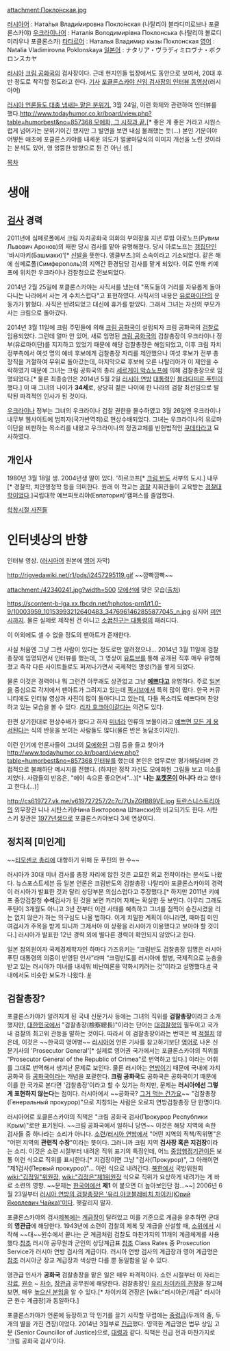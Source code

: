 attachment:Покло́нская.jpg

[[러시아어]] : Ната́лья Влади́мировна Покло́нская (나탈리야 블라디미로브나 포클론스카야)
[[우크라이나어]] : Наталія Володимирівна Поклонська (나탈리야 볼로디미리우나 포클론스카)
[[타타르어]] : Наталья Владимир кызы Поклонская 
[[영어]] : Natalia Vladimirovna Poklonskaya
[[일본어]] : ナタリア・ヴラディミロヴナ・ポクロンスカヤ
 
[[러시아]] [[크림 공화국]]의 검사장이다.  근데 현지인들 입장에서도 동안으로 보여서, 20대 후반 정도로 착각할 정도라고 한다. [http://www.seoul.co.kr/news/newsView.php?id=20140314500077 기사] [http://www.youtube.com/watch?v=reHp93s94ho&feature=youtu.be 포클론스카야 신임 검사장의 인터뷰 동영상](러시아어)

[http://korean.ruvr.ru/news/2014_03_17/269715209/ 러시아 언론들도 대충 냄새는 맡은 분위기.] 3월 24일, 이런 화제와 관련하여 인터뷰를 했다.[[http://www.todayhumor.co.kr/board/view.php?table=humorbest&no=857368 모에화, 그 시작과 끝.]][* 좋은 게 좋은 거라고 시원스럽게 넘어가는 분위기이긴 했지만 그 발언을 보면 내심 불쾌했는 듯(...) 본인 기분이야 어떻든 애초에 포클론스카야를 내세운 의도가 얼굴마담식의 이미지 개선을 노린 것이라는 분석도 있어, 영 엉뚱한 방향으로 튄 건 아닌 셈.]


[[목차]]

= 생애 =
== [[검사]] 경력 ==
2011년에 심페로폴에서 크림 자치공화국 의회의 부의장을 지낸 루빔 아로노프(Рувим Львович Аронов)의 재판 당시 검사를 맡아 유명해졌다. 당시 아로노프는 [[갱]]집단인 '바시마키(Башмаки)'[* [[신발]]을 뜻한다. 앵클부츠.]의 소속이라고 기소되었다. 같은 해에 심페로폴(Симферополь)의 지역간 환경담당 검사를 맡게 되었다. 이로 인해 키예프에 위치한 우크라이나 검찰청으로 전보되었다.

2014년 2월 25일에 포클론스카야는 사직서를 냈는데 "폭도들이 거리를 자유롭게 돌아다니는 나라에서 사는 게 수치스럽다"고 표현하였다. 사직서의 내용은 [[유로마이단]]의 운동가가 밝혔다. 사직은 반려되었고 대신에 휴가를 받았다. 그래서 그녀는 자신의 부모가 사는 크림으로 돌아갔다.

2014년 3월 11일에 크림 주민들에 의해 [[크림 공화국]]이 설립되자 크림 공화국의 [[검찰]]로 임용되었다. 그런데 얼마 안 있어, 새로 임명된 [[크림 공화국]]의 검찰총장이 우크라이나 정부(유로마이단)를 지지하고 있었기 때문에 해당 검찰총장은 해임되었고, 이후 크림 자치정부측에서 여섯 명의 예비 후보에게 검찰총장 자리를 제안했으나 여섯 후보가 전부 총장직을 거절하여 무위로 돌아갔는데, 마지막으로 후보에 오른 나탈리아가 이 제안을 수락하였기 때문에 그녀는 크림 공화국의 총리 [[세르게이 악쇼노프]]에 의해 검찰총장으로 임명되었다.[* 물론 최종승인은 2014년 5월 2일 [[러시아 연방]] [[대통령]]인 [[블라디미르 푸틴]]이 했다.] 이 때 그녀의 나이가 '''34세'''로, 상당히 젊은 나이에 한 나라의 검찰 최선임으로 발탁된 파격적인 인사가 된 것이다.

[[우크라이나]] 정부는 그녀의 우크라이나 검찰 권한을 몰수하였고 3월 26일엔 우크라이나 내무부 웹사이트에 범죄자(국가반역죄)로 현상수배되었다. 그녀는 우크라이나의 유로마이단을 비판하는 목소리를 내왔고 우크라이나의 정권교체를 반헌법적인 [[쿠데타]]라고 묘사하였다. 

== 개인사 ==
1980년 3월 18일 생. 2004년생 딸이 있다. '하르코프[* [[크림 반도]] 서부의 도시.]  내무[* 경찰학, 치안행정학 등을 의미한다. 원래 이 학교는 [[경찰]] 지휘관들이 교육받는 [[경찰대학]]이었다.]국립대학 예브파토리야(Евпатория)'캠퍼스를 졸업했다. 

[http://crimea.comments.ua/news/2014/03/11/091532.html 학창시절 사진들]

= 인터넷상의 반향 =
{{{#!html
<object width="560" height="315"><param name="movie" value="//www.youtube.com/v/KJRQ0GGk86k?hl=ko_KR&amp;version=3"></param><param name="allowFullScreen" value="true"></param><param name="allowscriptaccess" value="always"></param><embed src="//www.youtube.com/v/KJRQ0GGk86k?hl=ko_KR&amp;version=3" type="application/x-shockwave-flash" width="560" height="315" allowscriptaccess="always" allowfullscreen="true"></embed></object>
}}}
인터뷰 영상. ([[러시아어]] 원본에 [[영어]] 자막)

http://rigvedawiki.net/r1/pds/i2457295119.gif
~~깜빡깜빡~~

attachment:/42340241.jpg?width=500
[[모에선]]에 맞은 모습([http://www.pixiv.net/member_illust.php?mode=medium&illust_id=42340241 출처])

https://scontent-b-lga.xx.fbcdn.net/hphotos-prn1/t1.0-9/10003959_10153993212640483_3476961462855877045_n.jpg
심지어 [[미연시]]까지. 물론 실제로 제작된 건 아니고 [[소꿉친구는 대통령]]의 패러디다.

이 이외에도 셀 수 없을 정도의 팬아트가 존재한다.

사실 처음엔 그냥 그런 사람이 있다는 정도로만 알려졌으나... 2014년 3월 11일에 검찰총장에 임명되면서 인터뷰를 했는데, 그 영상이 [[유튜브]]를 통해 공개된 직후 매우 유명해졌고 즉각 다른 사이트들로도 퍼져나가면서 국제적인 명성(?)을 쌓게 되었다.

물론 이것은 경력이나 뭐 그런건 아무래도 상관없고 그냥 '''[[외모지상주의|예쁘다고]]''' 유명하다. 주로 [[일본]]을 중심으로 각지에서 팬아트가 그려지고 있는데 [[픽시브]]에서 특히 많이 떴다. 한국 커뮤니티에도 인터뷰 영상과 사진이 많이 돌아다니고 있는데, 다들 목소리도 예쁘다며 찬양하고 있는 모습을 볼 수 있다. [[리자 호크아이]]같다는 의견도 있다.

한편 상기한대로 현상수배가 떴다고 하자 [[미녀]]라 인류의 보물이라고 [[예쁘면 모든 게 용서된다]]는 식의 반응을 보이는 사람들도 많다(물론 반은 농담조이지만).

이런 인기에 언론사들이 그녀의 [[모에화]]된 그림 등을 들고 찾아가 [[http://www.todayhumor.co.kr/board/view.php?table=humorbest&no=857368 인터뷰]]를 했는데 본인은 업무로만 평가해달라며 간접적으로 불쾌하단 메시지를 전했다. (하지만 정작 자신도 모에화된 그림들 보고 미소를 지었다. 사람들의 반응은, "에이 속으론 좋으면서"...)[* '''나는 [[포켓몬]]이 아니다''' 라고 했다고 한다.(...)]

http://cs619727.vk.me/v619727257/2c7c/7UxZGfB89VE.jpg
[[트란스니스트리아]]의 외무장관 니나 시탄스키(Нина Викторовна Штански)와 비교되기도 한다. 시탄스키 장관은 [[1977년]]생으로 포클론스카야보다 3세 연상이다.
== 정치적 [미인계] ==
~~[[율리야 티모셴코|티모셴코 총리]]에 대항하기 위해 둔 푸틴의 한 수~~

러시아가 30대 미녀 검사를 총장 자리에 앉힌 것은 교묘한 외교 전략이라는 분석도 나왔다. 뉴스포스트세븐 등 일본 언론은 크림반도의 검찰총장 나탈리아 포클론스카야의 경력이 러시아가 발표한 것과 달리 상당부분 의심스럽다고 주장했다.[* 하지만 2011년 키예프 중앙검찰청 '''수석'''검사가 된 것을 보면 커리어 자체는 확실한 듯 보인다. 아무리 그래도 푸틴이 3개월도 아니고 3년 전부터 이런 사태를 예측하고 그녀를 점찍어 승진시켰을 리는 없지 않은가 하는 의구심도 나올 법하다. 이게 치밀한 계획이 아니라면, 때마침 미인 여검사가 주목을 받게 되니까 그제서야 이 상황을 러시아가 이용했다고 보아야 할 것이다.] 러시아가 발표한 12년 경력 외에 별다른 경력이 확인되지 않았다고 한다.

일본 참의원이자 국제경제학자인 하마다 가즈유키는 “크림반도 검찰총장 임명은 러시아 푸틴 대통령의 의중이 반영된 인사”라며 “크림반도를 러시아에 합병, 국제적으로 눈총을 받고 있는 러시아가 미녀를 내세워 비난여론을 약화시키려는 것”이라고 설명했다.[http://www.newspim.com/view.jsp?newsId=20140327000247 #] 국내에서도 비슷한 보도가 나왔다. [http://news.donga.com/3/all/20140331/62125261/1 #]

== 검찰총장? ==
포클론스카야가 알려지게 된 국내 신문기사 등에는 그녀의 직위를 '''검찰총장'''이라고 소개했지만, [[대한민국]]에서 "검찰총장(檢察總長)"이라는 단어는 [[대검찰청]]의 필두이고 국가 내 검찰의 최고위 관등을 말하는 것이다. 따라서 이 검찰총장이라는 번역은 썩 [[적절]]치 않은데, 이것은 ~~한국의 영어병~~ [[러시아어]] 언론 기사를 참고하기보단 [[영어]]로 나온 신문기사의 'Prosecutor General'[* 실제로 영어권 국가에서는 포클론스카야의 직위를 "Prosecutor General of the Republic of Crimea"로 번역하고 있다.] 이라는 어휘를 그대로 번역해서 생겨난 문제로 보인다. 물론 러시아는 [[연방]]이기 때문에 국내에 자치공화국 등 [[공화국]]이라는 개념을 포괄한다. '''크림 공화국'''도 공화국은 공화국이기 때문에 이를 한 국가로 본다면 '검찰총장'이라고 할 수 있기는 하지만, 문제는 '''러시아에선 그렇게 표현하지 않는다'''는 점이다. 러시아에서 ~~공화국? [[그거 먹는 건가요]]~~ "검찰총장(Генеральный прокурор)"으로 지칭되는 사람은 오로지 연방검찰총장 단 한명이다.

러시아어로 포클론스카야의 직책은 "크림 공화국 검사(Прокурор Республики Крым)"로만 표기된다. ~~크림 공화국에서 일하니 당연~~ 이것은 해당 지역에 속한 검사들 중 하나라는 소리가 아니다. [[소련]]/[[러시아 연방]]에서 "어떤 지역의 직책/직위명"은 "어떤 지역의 '''관련직 수장'''"이라는 뜻이다. 그러니까 크림 지역 '''검사장 혹은 지검장'''이라는 소리. 이것은 소련 시절부터 내려온 직위 표기의 특징인데, 어느 [[중앙행정기관]]이든 보통 이런 식으로 직위를 표시한다.[* 지검장이면 그냥 "검사(Прокурор)", 그 아래이면 "제1검사(Первый прокурор)"... 이런 식으로 내려간다. [[북한]]에서 국방위원회 [[wiki:"김정일"위원장]], [[wiki:"김정은"제1위원장]] 식으로 직위가 요상하게 내려가는 게 바로 소련의 영향. ~~문제는 [[한국어]]에선 '''제1''' 이 붙으면 더 높아보인단 점...~~] 2006년 6월 23일부터 [http://mtdata.ru/u5/photo8A0E/20455154088-0/original.jpg 러시아 연방의 검찰총장은 '유리 야코블레비치 차이카(Юрий Яковлевич Чайка)'이다]. 헷갈리지 말자. 

포클론스카야의 검사[[제복]]에는 [[계급장]]이 달려있고 이를 기준으로 계급을 유추하면 군대의 '''영관급'''에 해당한다. 1943년에 소련이 검찰의 제복 및 계급을 신설할 때, [[소위]]에서 시작해 ~~대~~원수에서 끝나는 군 계급처럼 검찰도 마찬가지의 11개의 계급체계를 사용했다.[http://blog.naver.com/adnl/220030569869 참조] 러시아 공무원과 군인의 상당계급표 [http://en.wikipedia.org/wiki/Military_ranks,_special_ranks_and_class_rates_in_Russia 참조] Class Rates 중 Prosecution Service가 러시아 연방 검사의 계급이다. 러시아 연방 검사의 계급장과 영어 계급명은 [http://en.wikipedia.org/wiki/Prosecution_Service_of_Russia_class_rate_insignia 참조] 러시아군 장교 계급장과 색상만 다를 뿐 동일함을 알 수 있다.

영관급 인사가 '''공화국''' 검찰총장을 맡은 일은 매우 파격적이다. 소련 시절부터 이 자리는 [[각료]], [[원수(계급)|원수]] ~ [[차수]], [[장관]]급 공무원에 해당한다. 검찰총장인 [http://upload.wikimedia.org/wikipedia/commons/4/40/Actual_State_Councillor_of_Justice.jpg 유리 차이카의 견장]을 참고해 보면, 매우 [[높으신 분들|높으신 분]]임을 알 수 있다.[* 차이카의 견장은 [wiki:"러시아군/계급" 러시아군 원수 계급장]과 동일하다.]

포클론스카야가 언론에 등장하고 막 인기를 끌기 시작할 무렵에는 [[중령]]급(두개의 줄, 두개의 별을 가진 견장)이었다. 2014년 3월부로 [http://world.chinadaily.com.cn/img/attachement/jpg/site1/20140513/0023ae80a20c14dc268215.jpg 진급]했다. 영역한 계급명은 법무 상임 고문 (Senior Councillor of Justice)으로, [[대령]]과 같다. 직책은 진급 전과 마찬가지로 '크림 공화국 검사'이다.
